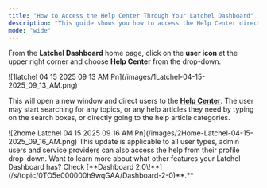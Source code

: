 ```yaml
---
title: "How to Access the Help Center Through Your Latchel Dashboard"
description: "This guide shows you how to access the Help Center directly from your Latchel dashboard. Whether you need answers to common questions or step-by-step instructions, the Help Center is your go-to resource for quick support."
mode: "wide"
---
```


From the **Latchel Dashboard** home page, click on the **user icon** at the upper right corner and choose **Help Center** from the drop-down.

<Frame>
  ![1latchel 04 15 2025 09 13 AM Pn](/images/1Latchel-04-15-2025_09_13_AM.png)
</Frame>

This will open a new window and direct users to the [**Help Center**](https://help.latchel.com/home). The user may start searching for any topics, or any help articles they need by typing on the search boxes, or directly going to the help article categories.

<Frame>
  ![2home Latchel 04 15 2025 09 16 AM Pn](/images/2Home-Latchel-04-15-2025_09_16_AM.png)
</Frame>

<Note>
  This update is applicable to all user types, admin users and service providers can also access the help from their profile drop-down.
</Note>

<Tip>
  Want to learn more about what other features your Latchel Dashboard has? Check [**Dashboard 2.0\!**](/s/topic/0TO5e000000h9wqGAA/Dashboard-2-0)**.**
</Tip>
